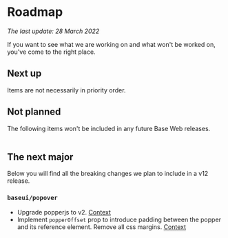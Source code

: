 

# Roadmap

_The last update: 28 March 2022_

If you want to see what we are working on and what won't be worked on, you've come to the right place.

## Next up

Items are not necessarily in priority order.

<Table
  columns={["Feature"]}
  data={[
    ["Variety of new components, many serving mobile use-cases"],
    ["Better mobile support for all components"],
    ["Updated visuals for the sidebar and tree view components"],
  ]}
/>

## Not planned

The following items won't be included in any future Base Web releases.

<Table
  columns={["Feature"]}
  data={[["Support for react-form, formik, or similar out of the box"]]}
/>

## The next major

Below you will find all the breaking changes we plan to include in a v12 release.

### `baseui/popover`

- Upgrade popperjs to v2. [Context](https://popper.js.org/docs/v2/migration-guide/)
- Implement `popperOffset` prop to introduce padding between the popper and its reference element. Remove all css margins. [Context](https://popper.js.org/docs/v2/migration-guide/#4-remove-all-css-margins)
